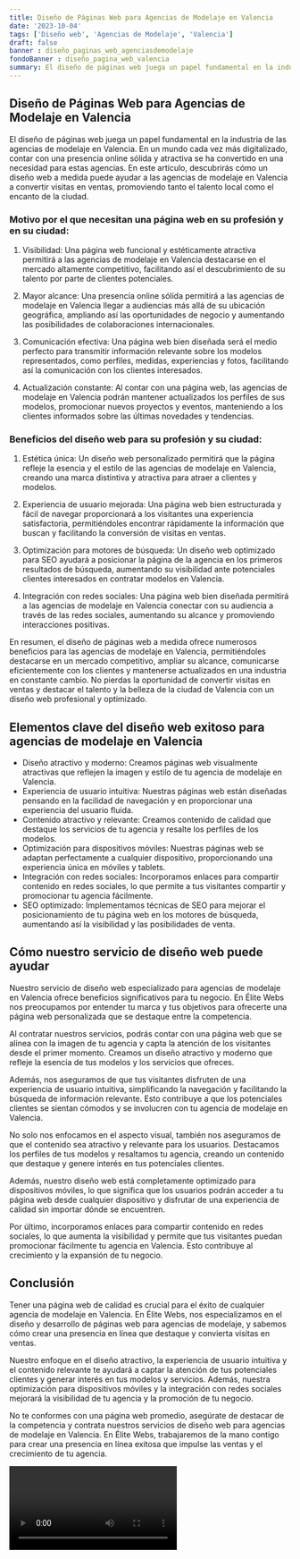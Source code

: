 ```yaml
---
title: Diseño de Páginas Web para Agencias de Modelaje en Valencia
date: '2023-10-04'
tags: ['Diseño web', 'Agencias de Modelaje', 'Valencia']
draft: false
banner : diseño_paginas_web_agenciasdemodelaje
fondoBanner : diseño_pagina_web_valencia
summary: El diseño de páginas web juega un papel fundamental en la industria de las agencias de modelaje en Valencia. En un mundo cada vez más digitalizado, contar con una presencia online sólida y atractiva se ha convertido en una necesidad para estas agencias. En este artículo, descubrirás cómo un diseño web a medida puede ayudar a las agencias de modelaje en Valencia a convertir visitas en ventas, promoviendo tanto el talento local como el encanto de la ciudad.
---
```


## Diseño de Páginas Web para Agencias de Modelaje en Valencia

El diseño de páginas web juega un papel fundamental en la industria de las agencias de modelaje en Valencia. En un mundo cada vez más digitalizado, contar con una presencia online sólida y atractiva se ha convertido en una necesidad para estas agencias. En este artículo, descubrirás cómo un diseño web a medida puede ayudar a las agencias de modelaje en Valencia a convertir visitas en ventas, promoviendo tanto el talento local como el encanto de la ciudad.

### Motivo por el que necesitan una página web en su profesión y en su ciudad:

1. Visibilidad: Una página web funcional y estéticamente atractiva permitirá a las agencias de modelaje en Valencia destacarse en el mercado altamente competitivo, facilitando así el descubrimiento de su talento por parte de clientes potenciales.

2. Mayor alcance: Una presencia online sólida permitirá a las agencias de modelaje en Valencia llegar a audiencias más allá de su ubicación geográfica, ampliando así las oportunidades de negocio y aumentando las posibilidades de colaboraciones internacionales.

3. Comunicación efectiva: Una página web bien diseñada será el medio perfecto para transmitir información relevante sobre los modelos representados, como perfiles, medidas, experiencias y fotos, facilitando así la comunicación con los clientes interesados.

4. Actualización constante: Al contar con una página web, las agencias de modelaje en Valencia podrán mantener actualizados los perfiles de sus modelos, promocionar nuevos proyectos y eventos, manteniendo a los clientes informados sobre las últimas novedades y tendencias.

### Beneficios del diseño web para su profesión y su ciudad:

1. Estética única: Un diseño web personalizado permitirá que la página refleje la esencia y el estilo de las agencias de modelaje en Valencia, creando una marca distintiva y atractiva para atraer a clientes y modelos.

2. Experiencia de usuario mejorada: Una página web bien estructurada y fácil de navegar proporcionará a los visitantes una experiencia satisfactoria, permitiéndoles encontrar rápidamente la información que buscan y facilitando la conversión de visitas en ventas.

3. Optimización para motores de búsqueda: Un diseño web optimizado para SEO ayudará a posicionar la página de la agencia en los primeros resultados de búsqueda, aumentando su visibilidad ante potenciales clientes interesados en contratar modelos en Valencia.

4. Integración con redes sociales: Una página web bien diseñada permitirá a las agencias de modelaje en Valencia conectar con su audiencia a través de las redes sociales, aumentando su alcance y promoviendo interacciones positivas.

En resumen, el diseño de páginas web a medida ofrece numerosos beneficios para las agencias de modelaje en Valencia, permitiéndoles destacarse en un mercado competitivo, ampliar su alcance, comunicarse eficientemente con los clientes y mantenerse actualizados en una industria en constante cambio. No pierdas la oportunidad de convertir visitas en ventas y destacar el talento y la belleza de la ciudad de Valencia con un diseño web profesional y optimizado.

<GifSeo />

<Cta />

## Elementos clave del diseño web exitoso para agencias de modelaje en Valencia

- Diseño atractivo y moderno: Creamos páginas web visualmente atractivas que reflejen la imagen y estilo de tu agencia de modelaje en Valencia.
- Experiencia de usuario intuitiva: Nuestras páginas web están diseñadas pensando en la facilidad de navegación y en proporcionar una experiencia del usuario fluida.
- Contenido atractivo y relevante: Creamos contenido de calidad que destaque los servicios de tu agencia y resalte los perfiles de los modelos.
- Optimización para dispositivos móviles: Nuestras páginas web se adaptan perfectamente a cualquier dispositivo, proporcionando una experiencia única en móviles y tablets.
- Integración con redes sociales: Incorporamos enlaces para compartir contenido en redes sociales, lo que permite a tus visitantes compartir y promocionar tu agencia fácilmente.
- SEO optimizado: Implementamos técnicas de SEO para mejorar el posicionamiento de tu página web en los motores de búsqueda, aumentando así la visibilidad y las posibilidades de venta.

## Cómo nuestro servicio de diseño web puede ayudar

Nuestro servicio de diseño web especializado para agencias de modelaje en Valencia ofrece beneficios significativos para tu negocio. En Élite Webs nos preocupamos por entender tu marca y tus objetivos para ofrecerte una página web personalizada que se destaque entre la competencia.

Al contratar nuestros servicios, podrás contar con una página web que se alinea con la imagen de tu agencia y capta la atención de los visitantes desde el primer momento. Creamos un diseño atractivo y moderno que refleje la esencia de tus modelos y los servicios que ofreces.

Además, nos aseguramos de que tus visitantes disfruten de una experiencia de usuario intuitiva, simplificando la navegación y facilitando la búsqueda de información relevante. Esto contribuye a que los potenciales clientes se sientan cómodos y se involucren con tu agencia de modelaje en Valencia.

No solo nos enfocamos en el aspecto visual, también nos aseguramos de que el contenido sea atractivo y relevante para los usuarios. Destacamos los perfiles de tus modelos y resaltamos tu agencia, creando un contenido que destaque y genere interés en tus potenciales clientes.

Además, nuestro diseño web está completamente optimizado para dispositivos móviles, lo que significa que los usuarios podrán acceder a tu página web desde cualquier dispositivo y disfrutar de una experiencia de calidad sin importar dónde se encuentren.

Por último, incorporamos enlaces para compartir contenido en redes sociales, lo que aumenta la visibilidad y permite que tus visitantes puedan promocionar fácilmente tu agencia en Valencia. Esto contribuye al crecimiento y la expansión de tu negocio.

## Conclusión

Tener una página web de calidad es crucial para el éxito de cualquier agencia de modelaje en Valencia. En Élite Webs, nos especializamos en el diseño y desarrollo de páginas web para agencias de modelaje, y sabemos cómo crear una presencia en línea que destaque y convierta visitas en ventas.

Nuestro enfoque en el diseño atractivo, la experiencia de usuario intuitiva y el contenido relevante te ayudará a captar la atención de tus potenciales clientes y generar interés en tus modelos y servicios. Además, nuestra optimización para dispositivos móviles y la integración con redes sociales mejorará la visibilidad de tu agencia y la promoción de tu negocio.

No te conformes con una página web promedio, asegúrate de destacar de la competencia y contrata nuestros servicios de diseño web para agencias de modelaje en Valencia. En Élite Webs, trabajaremos de la mano contigo para crear una presencia en línea exitosa que impulse las ventas y el crecimiento de tu agencia.

<Video />

<CtaBot job='Agencias de Modelaje' city='Valencia'/>

<Gmaps query='Valencia+españa+maps' />